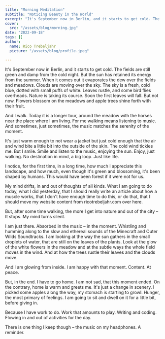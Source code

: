 ```yaml
---
title: "Morning Meditation"
subtitle: "Noticing Beauty in the World"
excerpt: "It's September now in Berlin, and it starts to get cold. The fields are still green and damp from the cold night. But the sun has retained its energy from the summer. When it comes out it evaporates the dew over the fields and meadows. Clouds are moving over the sky."
cover: 
  src: "/assets/blog/morning.jpg"
date: "2022-09-18"
tags: []
author:
  name: Rico Trebeljahr
  picture: "/assets/blog/profile.jpeg"

---
```


It's September now in Berlin, and it starts to get cold. The fields are still green and damp from the cold night. But the sun has retained its energy from the summer. When it comes out it evaporates the dew over the fields and meadows. Clouds are moving over the sky. The sky is a fresh, cold blue, dotted with small puffs of white. Leaves rustle, and some bird flies overheads. Nature is taking its course. Soon the first leaves will fall. But not now. Flowers blossom on the meadows and apple trees shine forth with their fruit. 

And I walk. Today it is a longer tour, around the meadow with the horses near the place where I am living. For me walking means listening to music. And sometimes, just sometimes, the music matches the serenity of the moment. 

It's just warm enough to not wear a jacket but just cold enough that the air and wind bite a little bit into the outside of the skin. The cold wind tickles me. But I smile. Smile and listen to the music, enjoying the sun. Enjoy, just walking. No destination in mind, a big loop. Just like life. 

I notice, for the first time, in a long time, how much I appreciate this landscape, and how much, even though it's green and blossoming, it's been shaped by humans. This would have been forest if it were not for us. 

My mind drifts, in and out of thoughts of all kinds. What I am going to do today, what I did yesterday, that I should really write an article about how a muscle works, that I don't have enough time to do this, or do that, that I should move my website content from ricotrebeljahr.com over here. 

But, after some time walking, the more I get into nature and out of the city – It stops. My mind turns silent. 

I am just there. Absorbed in the music – in the moment. Whistling and humming along to the slow and ethereal sounds of the Minecraft and Outer Wilds Soundtracks. I am looking at the way the sun gathers in the small droplets of water, that are still on the leaves of the plants. Look at the glow of the white flowers in the meadow and at the subtle ways the whole field moves in the wind. And at how the trees rustle their leaves and the clouds move. 

And I am glowing from inside. I am happy with that moment. Content. At peace.

But, in the end. I have to go home. I am not sad, that this moment ended. On the contrary, home is warm and greets me. It's just a change in scenery. I picked some apples along the way, my stomach is starting to growl. Hunger, the most primary of feelings. I am going to sit and dwell on it for a little bit, before giving in.

Because I have work to do. Work that amounts to play. Writing and coding. Flowing in and out of activities for the day. 

There is one thing I keep though – the music on my headphones. A reminder.

 

